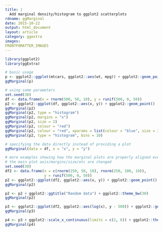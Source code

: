 ```yaml
---
title: |
  Add marginal density/histogram to ggplot2 scatterplots
rdname: ggMarginal
date: 2015-10-22
output: html_document
layout: article
category: ggextra
images:
FRONTFOMATTER_IMAGES
---
```


```r
library(ggplot2)
library(ggExtra)
```

```r
# basic usage
p <- ggplot2::ggplot(mtcars, ggplot2::aes(wt, mpg)) + ggplot2::geom_point()
ggMarginal(p)

# using some parameters
set.seed(30)
df <- data.frame(x = rnorm(500, 50, 10), y = runif(500, 0, 50))
p2 <- ggplot2::ggplot(df, ggplot2::aes(x, y)) + ggplot2::geom_point()
ggMarginal(p2)
ggMarginal(p2, type = "histogram")
ggMarginal(p2, margins = "x")
ggMarginal(p2, size = 2)
ggMarginal(p2, colour = "red")
ggMarginal(p2, colour = "red", xparams = list(colour = "blue", size = 3))
ggMarginal(p2, type = "histogram", bins = 10)

# specifying the data directly instead of providing a plot
ggMarginal(data = df, x = "x", y = "y")

# more examples showing how the marginal plots are properly aligned even when
# the main plot axis/margins/size/etc are changed
set.seed(30)
df2 <- data.frame(x = c(rnorm(250, 50, 10), rnorm(250, 100, 10)),
                  y = runif(500, 0, 50))
p2 <- ggplot2::ggplot(df2, ggplot2::aes(x, y)) + ggplot2::geom_point()
ggMarginal(p2)

p2 <- p2 + ggplot2::ggtitle("Random data") + ggplot2::theme_bw(30)
ggMarginal(p2)

p3 <- ggplot2::ggplot(df2, ggplot2::aes(log(x), y - 500)) + ggplot2::geom_point()
ggMarginal(p3)

p4 <- p3 + ggplot2::scale_x_continuous(limits = c(2, 6)) + ggplot2::theme_bw(50)
ggMarginal(p4)



```